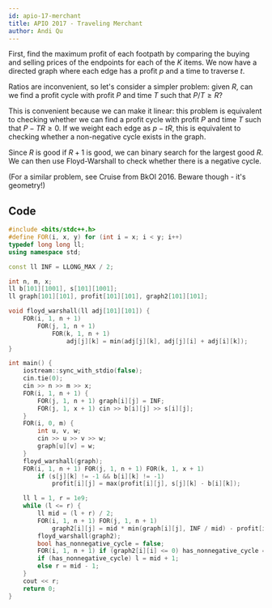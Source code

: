 ```yaml
---
id: apio-17-merchant
title: APIO 2017 - Traveling Merchant
author: Andi Qu
---
```


First, find the maximum profit of each footpath by comparing the buying and selling prices of the endpoints for each of the $K$ items. We now have a directed graph where each edge has a profit $p$ and a time to traverse $t$.

Ratios are inconvenient, so let's consider a simpler problem: given $R$, can we find a profit cycle with profit $P$ and time $T$ such that $P/T \geq R$?

This is convenient because we can make it linear: this problem is equivalent to checking whether we can find a profit cycle with profit $P$ and time $T$ such that $P - TR \geq 0$. If we weight each edge as $p - tR$, this is equivalent to checking whether a non-negative cycle exists in the graph.

Since $R$ is good if $R + 1$ is good, we can binary search for the largest good $R$. We can then use Floyd-Warshall to check whether there is a negative cycle.

(For a similar problem, see Cruise from BkOI 2016. Beware though - it's geometry!)

## Code

```cpp
#include <bits/stdc++.h>
#define FOR(i, x, y) for (int i = x; i < y; i++)
typedef long long ll;
using namespace std;

const ll INF = LLONG_MAX / 2;

int n, m, x;
ll b[101][1001], s[101][1001];
ll graph[101][101], profit[101][101], graph2[101][101];

void floyd_warshall(ll adj[101][101]) {
    FOR(i, 1, n + 1)
        FOR(j, 1, n + 1)
            FOR(k, 1, n + 1)
                adj[j][k] = min(adj[j][k], adj[j][i] + adj[i][k]);
}

int main() {
    iostream::sync_with_stdio(false);
    cin.tie(0);
    cin >> n >> m >> x;
    FOR(i, 1, n + 1) {
        FOR(j, 1, n + 1) graph[i][j] = INF;
        FOR(j, 1, x + 1) cin >> b[i][j] >> s[i][j];
    }
    FOR(i, 0, m) {
        int u, v, w;
        cin >> u >> v >> w;
        graph[u][v] = w;
    }
    floyd_warshall(graph);
    FOR(i, 1, n + 1) FOR(j, 1, n + 1) FOR(k, 1, x + 1) 
        if (s[j][k] != -1 && b[i][k] != -1)
            profit[i][j] = max(profit[i][j], s[j][k] - b[i][k]);

    ll l = 1, r = 1e9;
    while (l <= r) {
        ll mid = (l + r) / 2;
        FOR(i, 1, n + 1) FOR(j, 1, n + 1)
            graph2[i][j] = mid * min(graph[i][j], INF / mid) - profit[i][j];
        floyd_warshall(graph2);
        bool has_nonnegative_cycle = false;
        FOR(i, 1, n + 1) if (graph2[i][i] <= 0) has_nonnegative_cycle = true;
        if (has_nonnegative_cycle) l = mid + 1;
        else r = mid - 1;
    }
    cout << r;
    return 0;
}
```
